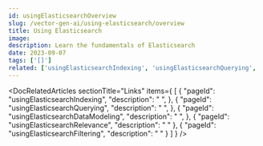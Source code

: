 ```yaml
---
id: usingElasticsearchOverview
slug: /vector-gen-ai/using-elasticsearch/overview
title: Using Elasticsearch
image:
description: Learn the fundamentals of Elasticsearch
date: 2023-09-07
tags: ['[]']
related: ['usingElasticsearchIndexing', 'usingElasticsearchQuerying', 'usingElasticsearchDataModeling', 'usingElasticsearchRelevance', 'usingElasticsearchFiltering']
---
```


<DocRelatedArticles
  sectionTitle="Links"
  items={
    [
      {
        "pageId": "usingElasticsearchIndexing",
        "description": " ",
      },
      {
        "pageId": "usingElasticsearchQuerying",
        "description": " ",
      },
      {
        "pageId": "usingElasticsearchDataModeling",
        "description": " ",
      },
      {
        "pageId": "usingElasticsearchRelevance",
        "description": " "
      },
      {
        "pageId": "usingElasticsearchFiltering",
        "description": " "
      }
    ]
  }
/>